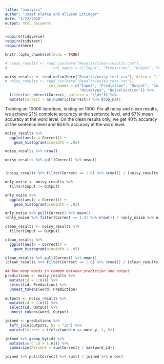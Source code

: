 ```yaml
---
title: "analysis"
author: "Josef Klafka and Allyson Ettinger"
date: "1/22/2020"
output: html_document
---
```


```r
require(tidyverse)
require(tidytext)
require(here)

knitr::opts_chunk$set(echo = TRUE)
```

```r
# clean_results <- read_csv(here("Results/clean-results.csv"), 
#                     col_names = c("Input", "Prediction", "Output", "Correct"))

noisy_results <- read_delim(here("Results/noisy-test.csv"), delim = ";", skip = 62,
# noisy_results <- read_csv(here("Results/noisy-test.csv"), 
                    col_names = c("Input", "Prediction", "Output", "Correct", 
                                  "Noisetype", "Noiselocation")) %>%
  filter(str_detect(Correct, pattern = "\\d+")) %>%
  mutate(Correct = as.numeric(Correct)) %>% drop_na()
```
  

Training on 10000 iterations, testing on 1000. For all noisy and clean results, we achieve $21\%$ complete accuracy at the sentence level, and $67\%$ mean accuracy at the word level. On the clean results only, we get $40\%$ accuracy at the sentence level and $86.6\%$ accuracy at the word level. 

```r
noisy_results %>% 
  ggplot(aes(x = Correct)) + 
    geom_histogram(binwidth = .05)

noisy_results %>% nrow()

noisy_results %>% pull(Correct) %>% mean()


(noisy_results %>% filter(Correct == 1.0) %>% nrow()) / (noisy_results %>% nrow())

only_noise <- noisy_results %>% 
  filter(Input != Output) 

only_noise %>% 
  ggplot(aes(x = Correct)) + 
    geom_histogram(binwidth = .05)

only_noise %>% pull(Correct) %>% mean()
(only_noise %>% filter(Correct == 1.0) %>% nrow()) / (only_noise %>% nrow())
```

```r
clean_results <- noisy_results %>%
  filter(Input == Output)

clean_results %>% 
  ggplot(aes(x = Correct)) + 
    geom_histogram(binwidth = .05)

clean_results %>% pull(Correct) %>% mean()
(clean_results %>% filter(Correct == 1.0) %>% nrow()) / (clean_results %>% nrow())
```

```r
## how many words in common between prediction and output
predictions <- noisy_results %>%
  mutate(id = 1:n()) %>%
  select(id, Prediction) %>%
  unnest_tokens(word, Prediction)
  
outputs <- noisy_results %>%
  mutate(id = 1:n()) %>%
  select(id, Output) %>%
  unnest_tokens(word, Output)

joined <- predictions %>%
  left_join(outputs, by = "id") %>% 
  mutate(Correct = ifelse(word.x == word.y, 1, 0))

joined %>% group_by(id) %>%
  mutate(word_id = 1:n()) %>% 
  summarize(Percent = sum(Correct) / max(word_id))

joined %>% pull(Correct) %>% sum() / joined %>% nrow()
  
```